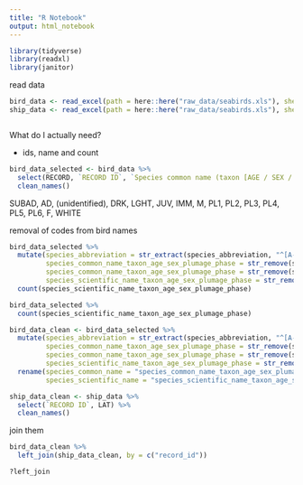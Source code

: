 ```yaml
---
title: "R Notebook"
output: html_notebook
---
```


```r
library(tidyverse)
library(readxl)
library(janitor)
```


read data

```r
bird_data <- read_excel(path = here::here("raw_data/seabirds.xls"), sheet = 2)
ship_data <- read_excel(path = here::here("raw_data/seabirds.xls"), sheet = 1)



```

What do I actually need?
 
 * ids, name and count
 
 
 

```r
bird_data_selected <- bird_data %>% 
  select(RECORD, `RECORD ID`, `Species common name (taxon [AGE / SEX / PLUMAGE PHASE])`, `Species abbreviation`, `Species  scientific name (taxon [AGE /SEX /  PLUMAGE PHASE])`, COUNT) %>% 
  clean_names()
```

SUBAD, AD, (unidentified), DRK, LGHT, JUV, IMM, M, PL1, PL2, PL3, PL4, PL5, PL6, F, WHITE


removal of codes from bird names

```r
bird_data_selected %>% 
  mutate(species_abbreviation = str_extract(species_abbreviation, "^[A-Z]+"),
         species_common_name_taxon_age_sex_plumage_phase = str_remove(species_common_name_taxon_age_sex_plumage_phase, "[A-Z0-9 ]+$"),
         species_common_name_taxon_age_sex_plumage_phase = str_remove(species_common_name_taxon_age_sex_plumage_phase, "(?i)\\(unidentified\\)+$"),
         species_scientific_name_taxon_age_sex_plumage_phase = str_remove(species_scientific_name_taxon_age_sex_plumage_phase, "[A-Z0-9 ]+$")) %>% 
  count(species_scientific_name_taxon_age_sex_plumage_phase)

bird_data_selected %>% 
  count(species_scientific_name_taxon_age_sex_plumage_phase)
```


```r
bird_data_clean <- bird_data_selected %>% 
  mutate(species_abbreviation = str_extract(species_abbreviation, "^[A-Z]+"),
         species_common_name_taxon_age_sex_plumage_phase = str_remove(species_common_name_taxon_age_sex_plumage_phase, "[A-Z0-9 ]+$"),
         species_common_name_taxon_age_sex_plumage_phase = str_remove(species_common_name_taxon_age_sex_plumage_phase, "(?i)\\(unidentified\\)+$"),
         species_scientific_name_taxon_age_sex_plumage_phase = str_remove(species_scientific_name_taxon_age_sex_plumage_phase, "[A-Z0-9 ]+$")) %>% 
  rename(species_common_name = "species_common_name_taxon_age_sex_plumage_phase",
         species_scientific_name = "species_scientific_name_taxon_age_sex_plumage_phase")

```







```r
ship_data_clean <- ship_data %>% 
  select(`RECORD ID`, LAT) %>% 
  clean_names()
```


join them

```r
bird_data_clean %>% 
  left_join(ship_data_clean, by = c("record_id"))

?left_join
```





